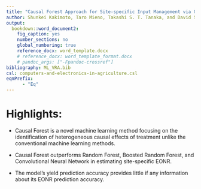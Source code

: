 ```yaml
---
title: "Causal Forest Approach for Site-specific Input Management via On-farm Precision Experimentation"
author: Shunkei Kakimoto, Taro Mieno, Takashi S. T. Tanaka, and David S. Bullock
output:
  bookdown::word_document2:
    fig_caption: yes
    number_sections: no
    global_numbering: true
    reference_docx: word_template.docx
    # reference_docx: word_template_format.docx
    # pandoc_args: ["-Fpandoc-crossref"]
bibliography: ML_VRA.bib
csl: computers-and-electronics-in-agriculture.csl
eqnPrefix: 
      - "Eq"
---
```


# Highlights:

+ Causal Forest is a novel machine learning method focusing on the identification of heterogeneous causal effects of treatment unlike the conventional machine learning methods.

+ Causal Forest outperforms Random Forest, Boosted Random Forest, and Convolutional Neural Network in estimating site-specific EONR.

+ The model's yield prediction accuracy provides little if any information about its EONR prediction accuracy.
